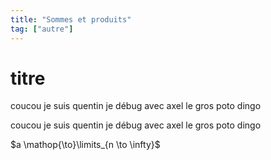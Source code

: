 ```yaml
---
title: "Sommes et produits"
tag: ["autre"]
---
```



<Base>

# titre
<Remarque titre=''>
coucou je suis quentin je débug avec axel le gros poto dingo 

coucou je suis quentin je débug avec axel le gros poto dingo 

</Remarque>

$a \mathop{\to}\limits_{n \to \infty}$
<html>

</Base>